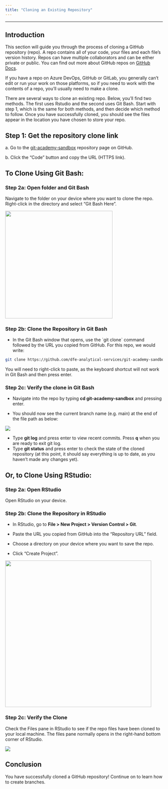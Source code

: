 ```yaml
---
title: "Cloning an Existing Repository"
---
```


---
## Introduction

This section will guide you through the process of cloning a GitHub repository (repo). A repo contains all of your code, your files and each file's version history. Repos can have multiple collaborators and can be either private or public. You can find out more about GitHub repos on [GitHub Docs](https://docs.github.com/en/repositories/creating-and-managing-repositories/about-repositories).

If you have a repo on Azure DevOps, GitHub or GitLab, you generally can't edit or run your work on those platforms, so if you need to work with the contents of a repo, you'll usually need to make a clone.

There are several ways to clone an existing repo. Below, you'll find two methods. The first uses Rstudio and the second uses Git Bash. Start with step 1, which is the same for both methods, and then decide which method to follow. Once you have successfully cloned, you should see the files appear in the location you have chosen to store your repo.

## Step 1: Get the repository clone link

a\. Go to the [git-academy-sandbox](https://github.com/dfe-analytical-services/git-academy-sandbox) repository page on GitHub.

b\. Click the "Code" button and copy the URL (HTTPS link).

::: panel-tabset
## To Clone Using Git Bash:

### Step 2a: Open folder and Git Bash

Navigate to the folder on your device where you want to clone the repo. Right-click in the directory and select "Git Bash Here".

![](images/gitbash_here.png){width="343"}

### Step 2b: Clone the Repository in Git Bash

-   In the Git Bash window that opens, use the \`git clone\` command followed by the URL you copied from GitHub. For this repo, we would write:

``` bash
git clone https://github.com/dfe-analytical-services/git-academy-sandbox.git
```

You will need to right-click to paste, as the keyboard shortcut will not work in Git Bash and then press enter.

### Step 2c: Verify the clone in Git Bash

-   Navigate into the repo by typing **cd git-academy-sandbox** and pressing enter.

-   You should now see the current branch name (e.g. main) at the end of the file path as below:

![](images/git_clone.png){fig-align="center"}

-   Type **git log** and press enter to view recent commits. Press **q** when you are ready to exit git log.
-   Type **git status** and press enter to check the state of the cloned repository (at this point, it should say everything is up to date, as you haven't made any changes yet).

## Or, to Clone Using RStudio:

### Step 2a: Open RStudio

Open RStudio on your device.

### Step 2b: Clone the Repository in RStudio

-   In RStudio, go to **File \> New Project \> Version Control \> Git**.

-   Paste the URL you copied from GitHub into the "Repository URL" field.

-   Choose a directory on your device where you want to save the repo.

-   Click "Create Project".

![](images/R_clone.png){width="467"}

### Step 2c: Verify the Clone

Check the Files pane in RStudio to see if the repo files have been cloned to your local machine. The files pane normally opens in the right-hand bottom corner of RStudio.

![](images/R_files_post_clone.png)
:::

## Conclusion

You have successfully cloned a GitHub repository! Continue on to learn how to create branches.
